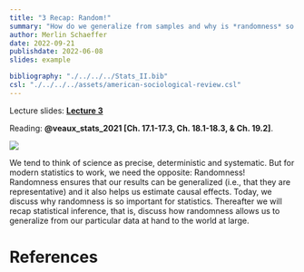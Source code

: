 ```yaml
---
title: "3 Recap: Random!"
summary: "How do we generalize from samples and why is *randomness* so extremely important in statistics."
author: Merlin Schaeffer
date: 2022-09-21
publishdate: 2022-06-08
slides: example

bibliography: "./../../../Stats_II.bib"
csl: "./../../../assets/american-sociological-review.csl"
---
```


Lecture slides: [**Lecture 3**](/Lectures/3-Random/3-Random.html)

Reading: **@veaux_stats_2021[Ch. 17.1-17.3, Ch. 18.1-18.3, & Ch. 19.2]**.

![](https://c.tenor.com/5PepR8rD4U0AAAAC/throwing-dice-quavo.gif)

We tend to think of science as precise, deterministic and systematic. But for modern statistics to work, we need the opposite: Randomness! Randomness ensures that our results can be generalized (i.e., that they are representative) and it also helps us estimate causal effects. Today, we discuss why randomness is so important for statistics. Thereafter we will recap statistical inference, that is, discuss how randomness allows us to generalize from our particular data at hand to the world at large.

# References
